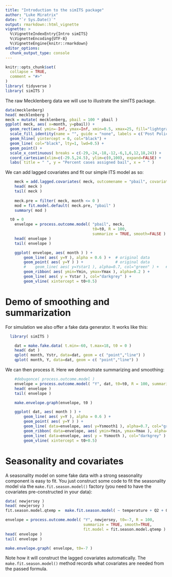 ```yaml
---
title: "Introduction to the simITS package"
author: "Luke Miratrix"
date: "`r Sys.Date()`"
output: rmarkdown::html_vignette
vignette: >
  %\VignetteIndexEntry{Intro simITS}
  %\VignetteEncoding{UTF-8}
  %\VignetteEngine{knitr::rmarkdown}
editor_options: 
  chunk_output_type: console
---
```


```r
knitr::opts_chunk$set(
  collapse = TRUE,
  comment = "#>"
)
library( tidyverse )
library( simITS )
```

The raw Mecklenberg data we will use to illustrate the simITS package.
```r
data(mecklenberg)
head( mecklenberg )
meck = mutate( mecklenberg, pbail = 100 * pbail )
ggplot( meck, aes( x=month, y=pbail)) +
  geom_rect(aes( ymin=-Inf, ymax=Inf, xmin=0.5, xmax=25, fill="lightgray"), col = "lightgray", alpha=0.25) +
  scale_fill_identity(name = "", guide = "none", labels = c('Post Policy era')) +
  geom_hline( yintercept = 0, col="black") +
  geom_line( col="black", lty=1, lwd=0.5) +
  geom_point() +
  scale_x_continuous( breaks = c(-29,-24,-18,-12,-6,1,6,12,18,24)) +    
  coord_cartesian(xlim=c(-29.5,24.5), ylim=c(0,100), expand=FALSE) +
  labs( title = " ", y = "Percent cases assigned bail", x = " " )
```

We can add lagged covariates and fit our simple ITS model as so:
```r
    meck = add.lagged.covariates( meck, outcomename = "pbail", covariates=NULL )
    head( meck )
    tail( meck )
    
    meck.pre = filter( meck, month <= 0 )    
    mod = fit.model.default( meck.pre, "pbail" )
    summary( mod )
```

```r
  t0 = 0
    envelope = process.outcome.model( "pbail", meck, 
                                      t0=t0, R = 100, 
                                      summarize = TRUE, smooth=FALSE )
    head( envelope )
    tail( envelope )

    ggplot( envelope, aes( month ) ) +
        geom_line( aes( y=Y ), alpha = 0.6 ) +  # original data
        geom_point( aes( y=Y ) ) +              # original data
        #    geom_line( aes( y=Ystar1 ), alpha=0.7, col="green" ) +   # loess smoothed line
        geom_ribbon( aes( ymin=Ymin, ymax=Ymax ), alpha=0.2 ) +
        geom_line( aes( y = Ystar ), col="darkgrey" ) +
        geom_vline( xintercept = t0+0.5)
```


# Demo of smoothing and summarization ####
 
For simulation we also offer a fake data generator.  It works like this:
```r
  library( simITS )

    dat = make.fake.data( t.min=-60, t.max=18, t0 = 0 )
    head( dat )
    qplot( month, Ystr, data=dat, geom = c( "point","line") )
    qplot( month, Y, data=dat, geom = c( "point","line") )


```

We can then process it.  Here we demonstrate summarizing and smoothing:   
```r

    #debugonce( process.outcome.model )
    envelope = process.outcome.model( "Y", dat, t0=t0, R = 100, summarize = TRUE, smooth=TRUE )
    head( envelope )
    tail( envelope )

    make.envelope.graph(envelope, t0 )

    ggplot( dat, aes( month ) ) +
        geom_line( aes( y=Y ), alpha = 0.6 ) +
        geom_point( aes( y=Y ) ) +
        geom_line( data=envelope, aes( y=Ysmooth1 ), alpha=0.7, col="green" ) +
        geom_ribbon( data=envelope, aes( ymin=Ymin, ymax=Ymax ), alpha=0.2 ) +
        geom_line( data=envelope, aes( y = Ysmooth ), col="darkgrey" ) +
        geom_vline( xintercept = t0+0.5)


```

# Seasonality and covariates

A seasonality model on some fake data with a strong seasonality component is easy to fit.  You just construct some code to fit the seasonality model via the `make.fit.season.model()` factory (you need to have the covariates pre-constructed in your data):
```r
data( newjersey )
head( newjersey )
fit.season.model.qtemp =  make.fit.season.model( ~ temperature + Q2 + Q3 + Q4 )

envelope = process.outcome.model( "Y", newjersey, t0=-7, R = 100, 
                                  summarize = TRUE, smooth=TRUE, 
                                  fit.model = fit.season.model.qtemp )
head( envelope )
tail( envelope )

make.envelope.graph( envelope, t0=-7 )
```

Note how it will construct the lagged covariates automatically. The `make.fit.season.model()` method records what covariates are needed from the passed formula.



